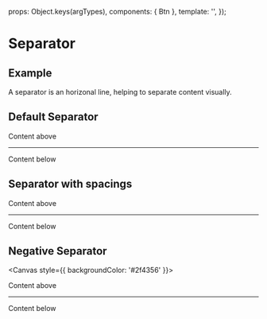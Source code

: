 
<Meta
  title="Components/Separator"
/>

  props: Object.keys(argTypes),
  components: { Btn },
  template: '<Btn :variant="variant" :size="size" :icon="icon" :iconPos="iconPos" :label="label" />',
});

# Separator

## Example

A separator is an horizonal line, helping to separate content visually.

## Default Separator

<Canvas>
<div>
  <div>Content above</div>
  <hr class="separator sperator--negative" />   
  <div>Content below</div>
</div> 
</Canvas>

## Separator with spacings

<Canvas>
<div>
  <div>Content above</div>
  <hr class="separator separator--xl" />   
  <div>Content below</div>
</div> 
</Canvas>

## Negative Separator

<Canvas style={{ backgroundColor: '#2f4356' }}>
<div class="text--negative">
  <div>Content above</div>
  <hr class="separator sperator--negative" />   
  <div>Content below</div>
</div> 
</Canvas>
